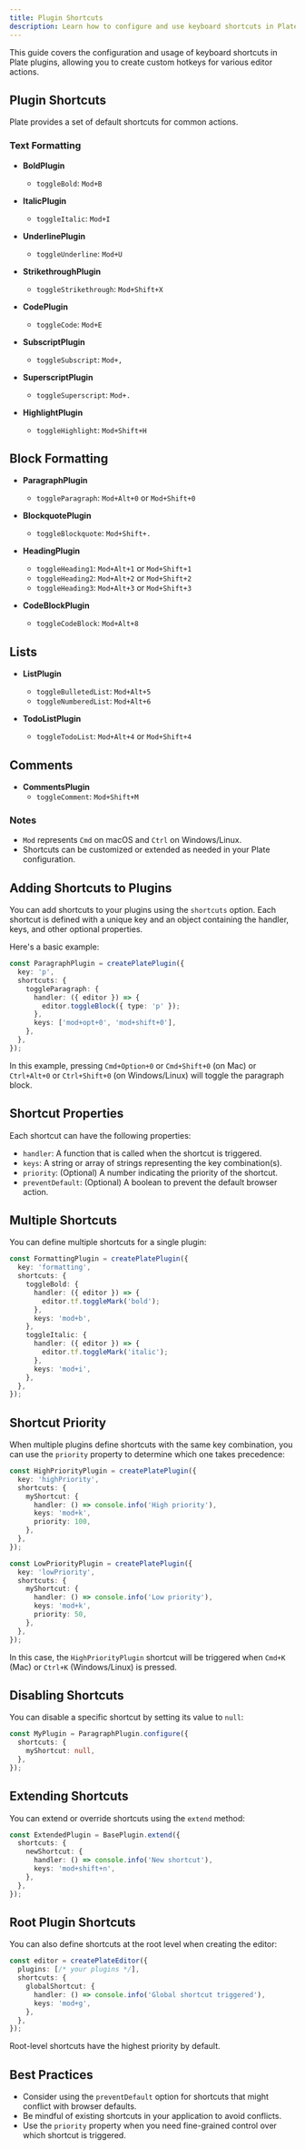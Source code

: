 ```yaml
---
title: Plugin Shortcuts
description: Learn how to configure and use keyboard shortcuts in Plate plugins.
---
```


This guide covers the configuration and usage of keyboard shortcuts in Plate plugins, allowing you to create custom hotkeys for various editor actions.

## Plugin Shortcuts

Plate provides a set of default shortcuts for common actions.

### Text Formatting

- **BoldPlugin**
  - `toggleBold`: `Mod+B`

- **ItalicPlugin**
  - `toggleItalic`: `Mod+I`

- **UnderlinePlugin**
  - `toggleUnderline`: `Mod+U`

- **StrikethroughPlugin**
  - `toggleStrikethrough`: `Mod+Shift+X`

- **CodePlugin**
  - `toggleCode`: `Mod+E`

- **SubscriptPlugin**
  - `toggleSubscript`: `Mod+,`

- **SuperscriptPlugin**
  - `toggleSuperscript`: `Mod+.`

- **HighlightPlugin**
  - `toggleHighlight`: `Mod+Shift+H`

## Block Formatting

- **ParagraphPlugin**
  - `toggleParagraph`: `Mod+Alt+0` or `Mod+Shift+0`

- **BlockquotePlugin**
  - `toggleBlockquote`: `Mod+Shift+.`

- **HeadingPlugin**
  - `toggleHeading1`: `Mod+Alt+1` or `Mod+Shift+1`
  - `toggleHeading2`: `Mod+Alt+2` or `Mod+Shift+2`
  - `toggleHeading3`: `Mod+Alt+3` or `Mod+Shift+3`

- **CodeBlockPlugin**
  - `toggleCodeBlock`: `Mod+Alt+8`

## Lists

- **ListPlugin**
  - `toggleBulletedList`: `Mod+Alt+5`
  - `toggleNumberedList`: `Mod+Alt+6`

- **TodoListPlugin**
  - `toggleTodoList`: `Mod+Alt+4` or `Mod+Shift+4`

## Comments

- **CommentsPlugin**
  - `toggleComment`: `Mod+Shift+M`

### Notes

- `Mod` represents `Cmd` on macOS and `Ctrl` on Windows/Linux.
- Shortcuts can be customized or extended as needed in your Plate configuration.

## Adding Shortcuts to Plugins

You can add shortcuts to your plugins using the `shortcuts` option. Each shortcut is defined with a unique key and an object containing the handler, keys, and other optional properties.

Here's a basic example:

```ts
const ParagraphPlugin = createPlatePlugin({
  key: 'p',
  shortcuts: {
    toggleParagraph: {
      handler: ({ editor }) => {
        editor.toggleBlock({ type: 'p' });
      },
      keys: ['mod+opt+0', 'mod+shift+0'],
    },
  },
});
```

In this example, pressing `Cmd+Option+0` or `Cmd+Shift+0` (on Mac) or `Ctrl+Alt+0` or `Ctrl+Shift+0` (on Windows/Linux) will toggle the paragraph block.

## Shortcut Properties

Each shortcut can have the following properties:

- `handler`: A function that is called when the shortcut is triggered.
- `keys`: A string or array of strings representing the key combination(s).
- `priority`: (Optional) A number indicating the priority of the shortcut.
- `preventDefault`: (Optional) A boolean to prevent the default browser action.

## Multiple Shortcuts

You can define multiple shortcuts for a single plugin:

```ts
const FormattingPlugin = createPlatePlugin({
  key: 'formatting',
  shortcuts: {
    toggleBold: {
      handler: ({ editor }) => {
        editor.tf.toggleMark('bold');
      },
      keys: 'mod+b',
    },
    toggleItalic: {
      handler: ({ editor }) => {
        editor.tf.toggleMark('italic');
      },
      keys: 'mod+i',
    },
  },
});
```

## Shortcut Priority

When multiple plugins define shortcuts with the same key combination, you can use the `priority` property to determine which one takes precedence:

```ts
const HighPriorityPlugin = createPlatePlugin({
  key: 'highPriority',
  shortcuts: {
    myShortcut: {
      handler: () => console.info('High priority'),
      keys: 'mod+k',
      priority: 100,
    },
  },
});

const LowPriorityPlugin = createPlatePlugin({
  key: 'lowPriority',
  shortcuts: {
    myShortcut: {
      handler: () => console.info('Low priority'),
      keys: 'mod+k',
      priority: 50,
    },
  },
});
```

In this case, the `HighPriorityPlugin` shortcut will be triggered when `Cmd+K` (Mac) or `Ctrl+K` (Windows/Linux) is pressed.

## Disabling Shortcuts

You can disable a specific shortcut by setting its value to `null`:

```ts
const MyPlugin = ParagraphPlugin.configure({
  shortcuts: {
    myShortcut: null,
  },
});
```

## Extending Shortcuts

You can extend or override shortcuts using the `extend` method:

```ts
const ExtendedPlugin = BasePlugin.extend({
  shortcuts: {
    newShortcut: {
      handler: () => console.info('New shortcut'),
      keys: 'mod+shift+n',
    },
  },
});
```

## Root Plugin Shortcuts

You can also define shortcuts at the root level when creating the editor:

```ts
const editor = createPlateEditor({
  plugins: [/* your plugins */],
  shortcuts: {
    globalShortcut: {
      handler: () => console.info('Global shortcut triggered'),
      keys: 'mod+g',
    },
  },
});
```

Root-level shortcuts have the highest priority by default.

## Best Practices

- Consider using the `preventDefault` option for shortcuts that might conflict with browser defaults.
- Be mindful of existing shortcuts in your application to avoid conflicts.
- Use the `priority` property when you need fine-grained control over which shortcut is triggered.

